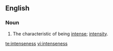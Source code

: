 ==English==
===Noun===
{{en-noun|~|es}}

# The characteristic of being [[intense]]; [[intensity]].

[[te:intenseness]]
[[vi:intenseness]]